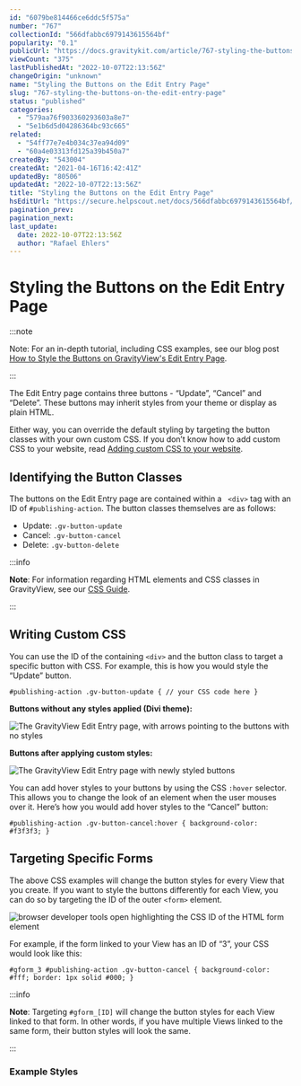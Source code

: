 ```yaml
---
id: "6079be814466ce6ddc5f575a"
number: "767"
collectionId: "566dfabbc6979143615564bf"
popularity: "0.1"
publicUrl: "https://docs.gravitykit.com/article/767-styling-the-buttons-on-the-edit-entry-page"
viewCount: "375"
lastPublishedAt: "2022-10-07T22:13:56Z"
changeOrigin: "unknown"
name: "Styling the Buttons on the Edit Entry Page"
slug: "767-styling-the-buttons-on-the-edit-entry-page"
status: "published"
categories: 
  - "579aa76f903360293603a8e7"
  - "5e1b6d5d04286364bc93c665"
related: 
  - "54ff77e7e4b034c37ea94d09"
  - "60a4e03313fd125a39b450a7"
createdBy: "543004"
createdAt: "2021-04-16T16:42:41Z"
updatedBy: "80506"
updatedAt: "2022-10-07T22:13:56Z"
title: "Styling the Buttons on the Edit Entry Page"
hsEditUrl: "https://secure.helpscout.net/docs/566dfabbc6979143615564bf/article/6079be814466ce6ddc5f575a"
pagination_prev: 
pagination_next: 
last_update:
  date: 2022-10-07T22:13:56Z
  author: "Rafael Ehlers"
---
```


# Styling the Buttons on the Edit Entry Page


:::note

Note: For an in-depth tutorial, including CSS examples, see our blog post [How to Style the Buttons on GravityView's Edit Entry Page](https://www.gravitykit.com/style-buttons-edit-entry/).

:::



The Edit Entry page contains three buttons - “Update”, “Cancel” and “Delete”. These buttons may inherit styles from your theme or display as plain HTML.

Either way, you can override the default styling by targeting the button classes with your own custom CSS. If you don’t know how to add custom CSS to your website, read [Adding custom CSS to your website](https://docs.gravitykit.com/article/246-adding-custom-css-to-your-website).

## Identifying the Button Classes

The buttons on the Edit Entry page are contained within a ` <div>` tag with an ID of `#publishing-action`. The button classes themselves are as follows:

- Update: `.gv-button-update`
- Cancel: `.gv-button-cancel`
- Delete: `.gv-button-delete`


:::info

**Note**: For information regarding HTML elements and CSS classes in GravityView, see our [CSS Guide](https://docs.gravitykit.com/article/63-css-guide).

:::

 ## Writing Custom CSS

You can use the ID of the containing `<div>` and the button class to target a specific button with CSS. For example, this is how you would style the “Update” button.

` #publishing-action .gv-button-update { // your CSS code here } `

**Buttons without any styles applied (Divi theme):**

![The GravityView Edit Entry page, with arrows pointing to the buttons with no styles](https://s3.amazonaws.com/helpscout.net/docs/assets/54c58489e4b051242988532c/images/6079bef3f8c0ef2d98df33d4/file-tcN7DdOsOm.png)

**Buttons after applying custom styles:**

![The GravityView Edit Entry page with newly styled buttons](https://s3.amazonaws.com/helpscout.net/docs/assets/54c58489e4b051242988532c/images/6079bf098996210f18bd425d/file-zqYv4KqLP6.png)

You can add hover styles to your buttons by using the CSS `:hover` selector. This allows you to change the look of an element when the user mouses over it. Here’s how you would add hover styles to the “Cancel” button:

` #publishing-action .gv-button-cancel:hover { background-color: #f3f3f3; } `

## Targeting Specific Forms

The above CSS examples will change the button styles for every View that you create. If you want to style the buttons differently for each View, you can do so by targeting the ID of the outer `<form>` element.

![browser developer tools open highlighting the CSS ID of the HTML form element](https://s3.amazonaws.com/helpscout.net/docs/assets/54c58489e4b051242988532c/images/6079c533e0324b5fdfd0bc14/file-P3wo6g7Aok.png)

For example, if the form linked to your View has an ID of “3”, your CSS would look like this:

` #gform_3 #publishing-action .gv-button-cancel { background-color: #fff; border: 1px solid #000; } `


:::info

**Note**: Targeting `#gform_[ID]` will change the button styles for each View linked to that form. In other words, if you have multiple Views linked to the same form, their button styles will look the same.

:::

 ###  Example Styles

<script src="https://gist.github.com/crbdev/d388d2c2c02f70dc7976dc9fd0d31534.js" type="text/javascript"></script>